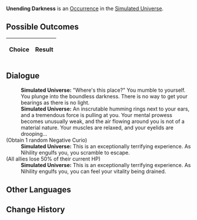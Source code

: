 {{Simulated Universe Event Infobox
|title         = Unending Darkness
|image         = Random Event Normal.png
|type          =
|domains_su    = Occurrence
|domains_ext   = Occurrence
|domains_swarm = 
|domains_gng   = 
|requirements  =
|prev          = 
|next          = 
|indexRewards  =
|characters    = 
}}
'''Unending Darkness''' is an [[Simulated Universe/Occurrence|Occurrence]] in the [[Simulated Universe]].

==Possible Outcomes==
{| class="article-table"
!Choice
!Result

|}

<!--
==Gameplay Notes==

-->
==Dialogue==
{{Dialogue Start}}
:'''Simulated Universe:''' "Where's this place?" You mumble to yourself. You plunge into the boundless darkness. There is no way to get your bearings as there is no light.
:'''Simulated Universe:''' An inscrutable humming rings next to your ears, and a tremendous force is pulling at you. Your mental prowess becomes unusually weak, and the air flowing around you is not of a material nature. Your muscles are relaxed, and your eyelids are drooping...
;(Obtain 1 random Negative Curio)
:'''Simulated Universe:''' This is an exceptionally terrifying experience. As Nihility engulfs you, you scramble to escape.
;(All allies lose 50% of their current HP)
:'''Simulated Universe:''' This is an exceptionally terrifying experience. As Nihility engulfs you, you can feel your vitality being drained.
{{Dialogue End}}

==Other Languages==
{{Other Languages
|en   = Unending Darkness
|zhs  = 无尽黑暗
|zht  = 無盡黑暗
|ja   = {{Rubi|果|は}}て{{Rubi|無|な}}き{{Rubi|暗闇|くらやみ}}
|ko   = 끝없는 어둠
|es   = Oscuridad infinita
|fr   = Ténèbres infinies
|ru   = Бескрайняя тьма
|th   = ความมืดที่ไม่สิ้นสุด
|vi   = Bóng Đêm Vô Tận
|de   = Endlose Dunkelheit
|id   = Kegelapan Tanpa Akhir
|pt   = Escuridão Infinita
}}

==Change History==
{{Change History|1.0}}
